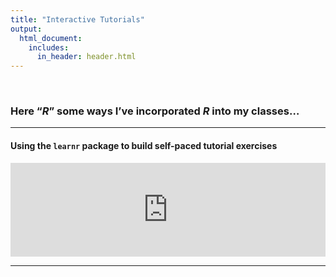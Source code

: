 ---
title: "Interactive Tutorials"
output:
  html_document:
    includes:
      in_header: header.html
---

<br>

### Here "*R*" some ways I've incorporated *R* into my classes...

---

#### Using the `learnr` package to build self-paced tutorial exercises

<iframe style="margin:0 auto; min-width: 100%;" id="myIframe1" class="interactive"  src="https://bowen-j.shinyapps.io/learnr_app1/" scrolling="no" frameborder="no"></iframe>

---

<script>
  iFrameResize({}, ".interactive");
</script>